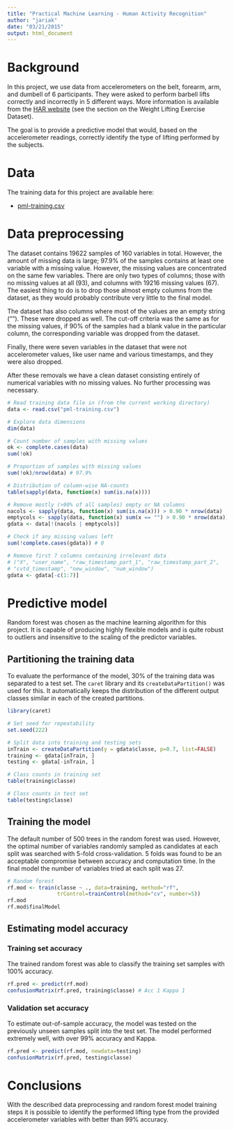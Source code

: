 ```yaml
---
title: "Practical Machine Learning - Human Activity Recognition"
author: "jariak"
date: "03/21/2015"
output: html_document
---
```


# Background

In this project, we use data from accelerometers on the belt, forearm, arm, and dumbell of 6 participants. They were asked to perform barbell lifts correctly and incorrectly in 5 different ways. More information is available from the [HAR website](http://groupware.les.inf.puc-rio.br/har) (see the section on the Weight Lifting Exercise Dataset).

The goal is to provide a predictive model that would, based on the accelerometer readings, correctly identify the type of lifting performed by the subjects.

# Data

The training data for this project are available here: 

* [pml-training.csv](https://d396qusza40orc.cloudfront.net/predmachlearn/pml-training.csv)

# Data preprocessing

The dataset contains 19622 samples of 160 variables in total. However, the amount of missing data is large; 97.9% of the samples contains at least one variable with a missing value. However, the missing values are concentrated on the same few variables. There are only two types of columns; those with no missing values at all (93), and columns with 19216 missing values (67). The easiest thing to do is to drop those almost empty columns from the dataset, as they would probably contribute very little to the final model.

The dataset has also columns where most of the values are an empty string (""). These were dropped as well. The cut-off criteria was the same as for the missing values, if 90% of the 
samples had a blank value in the particular column, the corresponding variable was dropped from the dataset.

Finally, there were seven variables in the dataset that were not accelerometer values, like user name and various timestamps, and they were also dropped.

After these removals we have a clean dataset consisting entirely of numerical variables with no missing values. No further processing was necessary.

```r
# Read training data file in (from the current working directory)
data <- read.csv("pml-training.csv")

# Explore data dimensions
dim(data)

# Count number of samples with missing values
ok <- complete.cases(data)
sum(!ok)

# Proportion of samples with missing values
sum(!ok)/nrow(data) # 97.9%

# Distribution of column-wise NA-counts
table(sapply(data, function(x) sum(is.na(x))))

# Remove mostly (>90% of all samples) empty or NA columns
nacols <- sapply(data, function(x) sum(is.na(x))) > 0.90 * nrow(data)
emptycols <- sapply(data, function(x) sum(x == "") > 0.90 * nrow(data))
gdata <- data[!(nacols | emptycols)]

# Check if any missing values left
sum(!complete.cases(gdata)) # 0

# Remove first 7 columns containing irrelevant data
# ("X", "user_name", "raw_timestamp_part_1", "raw_timestamp_part_2",
# "cvtd_timestamp", "new_window", "num_window")
gdata <- gdata[-c(1:7)]
```

# Predictive model

Random forest was chosen as the machine learning algorithm for this project. It is capable of producing highly flexible models and is quite robust to outliers and insensitive to the scaling of the predictor variables.

## Partitioning the training data

To evaluate the performance of the model, 30% of the training data was separated to a test set. The `caret` library and its `createDataPartition()` was used for this. It automatically keeps the distribution of the different output classes similar in each of the created partitions.


```r
library(caret)

# Set seed for repeatability
set.seed(222)

# Split data into training and testing sets
inTrain <- createDataPartition(y = gdata$classe, p=0.7, list=FALSE)
training <- gdata[inTrain, ]
testing <- gdata[-inTrain, ]

# Class counts in training set
table(training$classe)

# Class counts in test set
table(testing$classe)
```

## Training the model

The default number of 500 trees in the random forest was used. However, the optimal number of variables randomly sampled as candidates at each split was searched with 5-fold cross-validation. 5 folds was found to be an acceptable compromise between accuracy and computation time. In the final model the number of variables tried at each split was 27.

```r
# Random forest
rf.mod <- train(classe ~ ., data=training, method="rf",
                trControl=trainControl(method="cv", number=5))
rf.mod
rf.mod$finalModel
```

## Estimating model accuracy

### Training set accuracy

The trained random forest was able to classify the training set samples with 100% accuracy.

```r
rf.pred <- predict(rf.mod)
confusionMatrix(rf.pred, training$classe) # Acc 1 Kappa 1

```

### Validation set accuracy

To estimate out-of-sample accuracy, the model was tested on the previously unseen samples split into the test set. The model performed extremely well, with over 99% accuracy and Kappa.

```r
rf.pred <- predict(rf.mod, newdata=testing)
confusionMatrix(rf.pred, testing$classe)

```

# Conclusions

With the described data preprocessing and random forest model training steps it is possible to identify the performed lifting type from the provided accelerometer variables with better than 99% accuracy.
